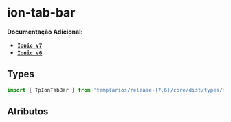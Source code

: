 
<Meta of={tabBarStories} />

# ion-tab-bar

**Documentação Adicional:**

- **[`Ionic v7`](https://ionicframework.com/docs/api/tab-bar)**
- **[`Ionic v6`](https://ionicframework.com/docs/v6/api/tab-bar)**

## Types

```ts
import { TpIonTabBar } from 'templarios/release-{7,6}/core/dist/types/interfaces';
```

## Atributos

<Canvas of={tabBarStories.Default} />
<Controls of={tabBarStories.Default} />
